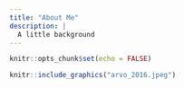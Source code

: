 ```yaml
---
title: "About Me"
description: |
  A little background
---
```


```r
knitr::opts_chunk$set(echo = FALSE)
```

```r
knitr::include_graphics("arvo_2016.jpeg")
```

